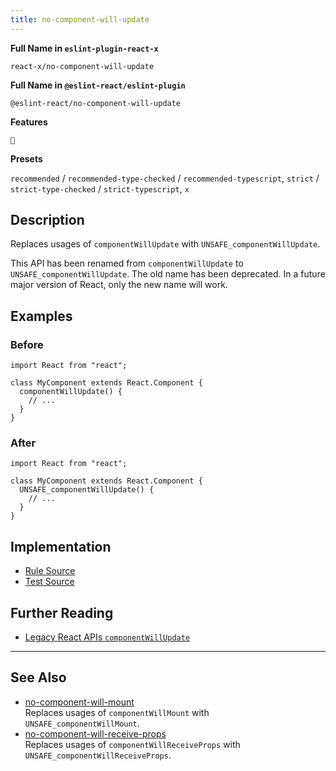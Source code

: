 ```yaml
---
title: no-component-will-update
---
```


**Full Name in `eslint-plugin-react-x`**

```plain copy
react-x/no-component-will-update
```

**Full Name in `@eslint-react/eslint-plugin`**

```plain copy
@eslint-react/no-component-will-update
```

**Features**

`🔄`

**Presets**

`recommended` / `recommended-type-checked` / `recommended-typescript`, `strict` / `strict-type-checked` / `strict-typescript`, `x`
## Description

Replaces usages of `componentWillUpdate` with `UNSAFE_componentWillUpdate`.

This API has been renamed from `componentWillUpdate` to `UNSAFE_componentWillUpdate`. The old name has been deprecated. In a future major version of React, only the new name will work.

## Examples

### Before

```tsx
import React from "react";

class MyComponent extends React.Component {
  componentWillUpdate() {
    // ...
  }
}
```

### After

```tsx
import React from "react";

class MyComponent extends React.Component {
  UNSAFE_componentWillUpdate() {
    // ...
  }
}
```

## Implementation

- [Rule Source](https://github.com/Rel1cx/eslint-react/tree/main/packages/plugins/eslint-plugin-react-x/src/rules/no-component-will-update.ts)
- [Test Source](https://github.com/Rel1cx/eslint-react/tree/main/packages/plugins/eslint-plugin-react-x/src/rules/no-component-will-update.spec.ts)

## Further Reading

- [Legacy React APIs `componentWillUpdate`](https://react.dev/reference/react/Component#componentwillupdate)

---

## See Also

- [no-component-will-mount](./no-component-will-mount)\
  Replaces usages of `componentWillMount` with `UNSAFE_componentWillMount`.
- [no-component-will-receive-props](./no-component-will-receive-props)\
  Replaces usages of `componentWillReceiveProps` with `UNSAFE_componentWillReceiveProps`.
